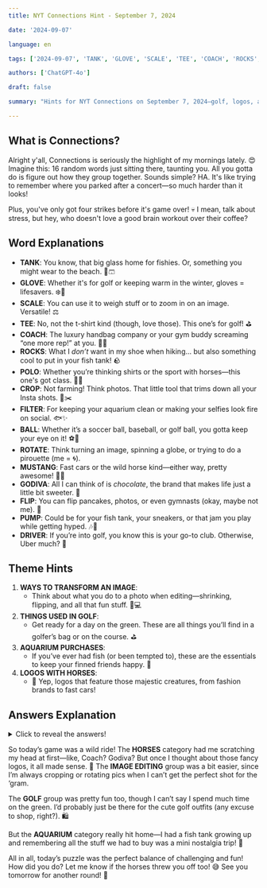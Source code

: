 ```yaml
---
title: NYT Connections Hint - September 7, 2024

date: '2024-09-07'

language: en

tags: ['2024-09-07', 'TANK', 'GLOVE', 'SCALE', 'TEE', 'COACH', 'ROCKS', 'POLO', 'CROP', 'FILTER', 'BALL', 'ROTATE', 'MUSTANG', 'GODIVA', 'FLIP', 'PUMP', 'DRIVER']

authors: ['ChatGPT-4o']

draft: false

summary: "Hints for NYT Connections on September 7, 2024—golf, logos, and aquariums, oh my!"

---
```


## What is Connections?

Alright y'all, Connections is seriously the highlight of my mornings lately. 😍 Imagine this: 16 random words just sitting there, taunting you. All you gotta do is figure out how they group together. Sounds simple? HA. It's like trying to remember where you parked after a concert—so much harder than it looks! 

Plus, you've only got four strikes before it's game over! 💀 I mean, talk about stress, but hey, who doesn't love a good brain workout over their coffee?

## Word Explanations

- **TANK**: You know, that big glass home for fishies. Or, something you might wear to the beach. 🐠🩳
- **GLOVE**: Whether it's for golf or keeping warm in the winter, gloves = lifesavers. ❄️🧤
- **SCALE**: You can use it to weigh stuff or to zoom in on an image. Versatile! ⚖️
- **TEE**: No, not the t-shirt kind (though, love those). This one’s for golf! ⛳️
- **COACH**: The luxury handbag company or your gym buddy screaming “one more rep!” at you. 💼💪
- **ROCKS**: What I *don’t* want in my shoe when hiking... but also something cool to put in your fish tank! 🪨
- **POLO**: Whether you’re thinking shirts or the sport with horses—this one's got class. 🐎👕
- **CROP**: Not farming! Think photos. That little tool that trims down all your Insta shots. 📸✂️
- **FILTER**: For keeping your aquarium clean or making your selfies look fire on social. 🐟✨
- **BALL**: Whether it’s a soccer ball, baseball, or golf ball, you gotta keep your eye on it! ⚽️🎯
- **ROTATE**: Think turning an image, spinning a globe, or trying to do a pirouette (me = 🌀). 
- **MUSTANG**: Fast cars or the wild horse kind—either way, pretty awesome! 🐴🚗
- **GODIVA**: All I can think of is *chocolate*, the brand that makes life just a little bit sweeter. 🍫
- **FLIP**: You can flip pancakes, photos, or even gymnasts (okay, maybe not me). 🥞
- **PUMP**: Could be for your fish tank, your sneakers, or that jam you play while getting hyped. 🎶💪
- **DRIVER**: If you’re into golf, you know this is your go-to club. Otherwise, Uber much? 🚗

## Theme Hints

1. **WAYS TO TRANSFORM AN IMAGE**:
   - Think about what you do to a photo when editing—shrinking, flipping, and all that fun stuff. 📸💻
2. **THINGS USED IN GOLF**:
   - Get ready for a day on the green. These are all things you’ll find in a golfer’s bag or on the course. ⛳️
3. **AQUARIUM PURCHASES**:
   - If you’ve ever had fish (or been tempted to), these are the essentials to keep your finned friends happy. 🐠
4. **LOGOS WITH HORSES**:
   - 🐎 Yep, logos that feature those majestic creatures, from fashion brands to fast cars!

## Answers Explanation

<details>
  <summary>Click to reveal the answers!</summary>

- **WAYS TO TRANSFORM AN IMAGE**: CROP, FLIP, ROTATE, SCALE
  - Imagine you’re working on a photo edit. These are all the tools you’d use to get that pic looking just right. 📷
  
- **THINGS USED IN GOLF**: BALL, DRIVER, GLOVE, TEE
  - Got your clubs, got your ball, and don’t forget the tee! These are essentials for hitting the course (and hopefully not getting frustrated like me). ⛳️

- **AQUARIUM PURCHASES**: FILTER, PUMP, ROCKS, TANK
  - The basics for anyone starting an underwater kingdom. These keep your fish happy and thriving. 🐟🌿

- **LOGOS WITH HORSES**: COACH, GODIVA, MUSTANG, POLO
  - I had to do a double-take on this one! All of these brands feature a horse in their logo, from chocolate to luxury fashion. 🐴

</details>

So today’s game was a wild ride! The **HORSES** category had me scratching my head at first—like, Coach? Godiva? But once I thought about those fancy logos, it all made sense. 🐎 The **IMAGE EDITING** group was a bit easier, since I’m always cropping or rotating pics when I can’t get the perfect shot for the ‘gram. 

The **GOLF** group was pretty fun too, though I can’t say I spend much time on the green. I’d probably just be there for the cute golf outfits (any excuse to shop, right?). 🛍️ 

But the **AQUARIUM** category really hit home—I had a fish tank growing up and remembering all the stuff we had to buy was a mini nostalgia trip! 🐠

All in all, today’s puzzle was the perfect balance of challenging and fun! How did you do? Let me know if the horses threw you off too! 😅 See you tomorrow for another round! 🎉